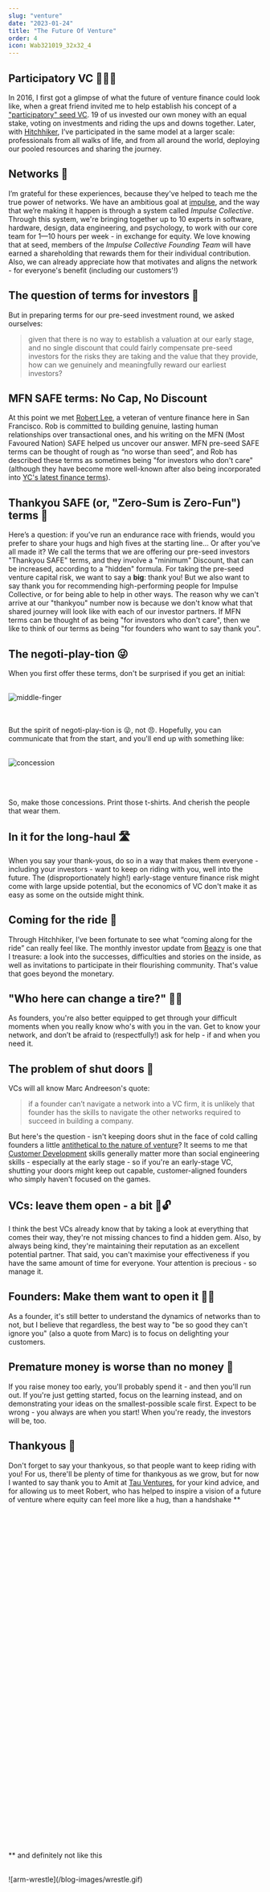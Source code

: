 ```yaml
---
slug: "venture"
date: "2023-01-24"
title: "The Future Of Venture"
order: 4
icon: Wab321019_32x32_4
---
```


## Participatory VC 🧑‍🤝‍🧑

In 2016, I first got a glimpse of what the future of venture finance could look like, when a great friend invited me to help establish his concept of a ["participatory" seed VC](https://siliconballs.com). 19 of us invested our own money with an equal stake, voting on investments and riding the ups and downs together. Later, with [Hitchhiker](https://hitchhiker.vc), I’ve participated in the same model at a larger scale: professionals from all walks of life, and from all around the world, deploying our pooled resources and sharing the journey.

## Networks 🔗

I’m grateful for these experiences, because they've helped to teach me the true power of networks. We have an ambitious goal at [impulse](https://impulse.training), and the way that we’re making it happen is through a system called _Impulse Collective_. Through this system, we're bringing together up to 10 experts in software, hardware, design, data engineering, and psychology, to work with our core team for 1—10 hours per week - in exchange for equity. We love knowing that at seed, members of the _Impulse Collective Founding Team_ will have earned a shareholding that rewards them for their individual contribution. Also, we can already appreciate how that motivates and aligns the network - for everyone's benefit (including our customers'!)

## The question of terms for investors 📜

But in preparing terms for our pre-seed investment round, we asked ourselves:

> given that there is no way to establish a valuation at our early stage, and no single discount that could fairly compensate pre-seed investors for the risks they are taking and the value that they provide, how can we genuinely and meaningfully reward our earliest investors?

## MFN SAFE terms: No Cap, No Discount

At this point we met [Robert Lee](https://fl0wstate.com/robert/), a veteran of venture finance here in San Francisco. Rob is committed to building genuine, lasting human relationships over transactional ones, and his writing on the MFN (Most Favoured Nation) SAFE helped us uncover our answer. MFN pre-seed SAFE terms can be thought of rough as “no worse than seed”, and Rob has described these terms as sometimes being "for investors who don't care" (although they have become more well-known after also being incorporated into [YC's latest finance terms](https://www.ycombinator.com/deal)).

## Thankyou SAFE (or, "Zero-Sum is Zero-Fun") terms 🤗

Here’s a question: if you’ve run an endurance race with friends, would you prefer to share your hugs and high fives at the starting line... Or after you’ve all made it? We call the terms that we are offering our pre-seed investors "Thankyou SAFE" terms, and they involve a "minimum" Discount, that can be increased, according to a "hidden" formula. For taking the pre-seed venture capital risk, we want to say a <b>big</b>: thank you! But we also want to say thank you for recommending high-performing people for Impulse Collective, or for being able to help in other ways. The reason why we can't arrive at our "thankyou" number now is because we don't know what that shared journey will look like with each of our investor partners. If MFN terms can be thought of as being "for investors who don't care", then we like to think of our terms as being "for founders who want to say thank you".

## The negoti-play-tion 😜

When you first offer these terms, don't be surprised if you get an initial:<br/><br/>

![middle-finger](/blog-images/reaction.png)

<br />
<br />
But the spirit of negoti-play-tion is 😜, not 😠. Hopefully, you can communicate
that from the start, and you'll end up with something like:

<br />
<br />

![concession](/blog-images/tshirts.png)

<br />
<br />

So, make those concessions. Print those t-shirts. And cherish the people that wear them.

## In it for the long-haul 🛣️

When you say your thank-yous, do so in a way that makes them everyone - including your investors - want to keep on riding with you, well into the future. The (disproportionately high!) early-stage venture finance risk might come with large upside potential, but the economics of VC don't make it as easy as some on the outside might think.

## Coming for the ride 🚐

Through Hitchhiker, I’ve been fortunate to see what “coming along for the ride” can really feel like. The monthly investor update from [Beazy](https://www.beazy.co) is one that I treasure: a look into the successes, difficulties and stories on the inside, as well as invitations to participate in their flourishing community. That's value that goes beyond the monetary.

## "Who here can change a tire?" 👩‍🔧

As founders, you're also better equipped to get through your difficult moments when you really know who's with you in the van. Get to know your network, and don’t be afraid to (respectfully!) ask for help - if and when you need it.

## The problem of shut doors 🚪

VCs will all know Marc Andreeson's quote:

> if a founder can’t navigate a network into a VC firm, it is unlikely that founder has the skills to navigate the other networks required to succeed in building a company.

But here's the question - isn't keeping doors shut in the face of cold calling founders a little [antithetical to the nature of venture](https://medium.com/@DelJohnsonVC/ban-warm-introductions-1e69169d57ba)? It seems to me that [Customer Development](https://steveblank.com/2010/02/25/customer-development-for-web-startups/) skills generally matter more than social engineering skills - especially at the early stage - so if you're an early-stage VC, shutting your doors might keep out capable, customer-aligned founders who simply haven't focused on the games.

## VCs: leave them open - a bit 🚪🔓

I think the best VCs already know that by taking a look at everything that comes their way, they're not missing chances to find a hidden gem. Also, by always being kind, they're maintaining their reputation as an excellent potential partner. That said, you can't maximise your effectiveness if you have the same amount of time for everyone. Your attention is precious - so manage it.

## Founders: Make them want to open it 🚪🤓

As a founder, it's still better to understand the dynamics of networks than to not, but I believe that regardless, the best way to "be so good they can't ignore you" (also a quote from Marc) is to focus on delighting your customers.

## Premature money is worse than no money 💸

If you raise money too early, you'll probably spend it - and then you'll run out. If you're just getting started, focus on the learning instead, and on demonstrating your ideas on the smallest-possible scale first. Expect to be wrong - you always are when you start! When you're ready, the investors will be, too.

## Thankyous 🙌

Don't forget to say your thankyous, so that people want to keep riding with you!
For us, there'll be plenty of time for thankyous as we grow, but for now I wanted to say thank you to Amit at [Tau Ventures](https://www.tauventures.com/), for your kind advice, and for allowing us to meet Robert, who has helped to inspire a vision of a future of venture where equity can feel more like a hug, than a handshake \*\*

<br />
<br />
<br />
<br />
<br />
<br />
<br />
<br />
<br />
<br />
<br />
<br />
<br />
<br />
<br />
<br />
<br />
<br />
<br />
<br />
<br />
<br />
<br />
<br />
<br />
<br />
<br />
<br />
<br />
<br />
<br />
<br />
<br />
<br />
<br />
<br />
<br />
<br />
<br />

\*\* and definitely not like this

<br />
![arm-wrestle](/blog-images/wrestle.gif)
